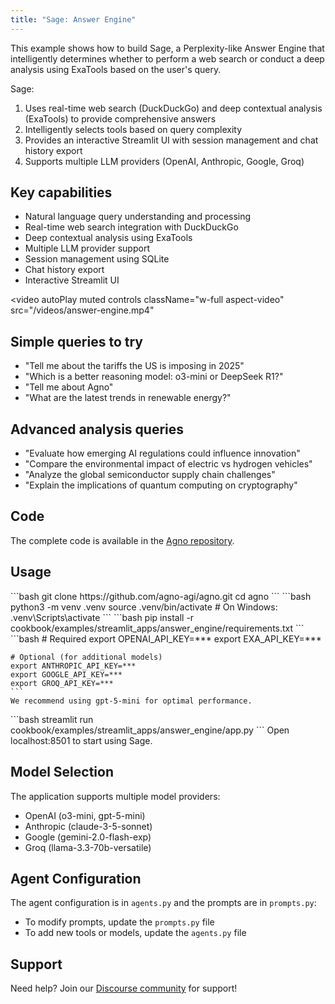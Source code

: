 ```yaml
---
title: "Sage: Answer Engine"
---
```


This example shows how to build Sage, a Perplexity-like Answer Engine that intelligently determines whether to perform a web search or conduct a deep analysis using ExaTools based on the user's query.

Sage:
1. Uses real-time web search (DuckDuckGo) and deep contextual analysis (ExaTools) to provide comprehensive answers
2. Intelligently selects tools based on query complexity
3. Provides an interactive Streamlit UI with session management and chat history export
4. Supports multiple LLM providers (OpenAI, Anthropic, Google, Groq)

## Key capabilities
- Natural language query understanding and processing
- Real-time web search integration with DuckDuckGo
- Deep contextual analysis using ExaTools
- Multiple LLM provider support
- Session management using SQLite
- Chat history export
- Interactive Streamlit UI

<video
  autoPlay
  muted
  controls
  className="w-full aspect-video"
  src="/videos/answer-engine.mp4"
></video>

## Simple queries to try
- "Tell me about the tariffs the US is imposing in 2025"
- "Which is a better reasoning model: o3-mini or DeepSeek R1?"
- "Tell me about Agno"
- "What are the latest trends in renewable energy?"

## Advanced analysis queries
- "Evaluate how emerging AI regulations could influence innovation"
- "Compare the environmental impact of electric vs hydrogen vehicles"
- "Analyze the global semiconductor supply chain challenges"
- "Explain the implications of quantum computing on cryptography"

## Code

The complete code is available in the [Agno repository](https://github.com/agno-agi/agno).

## Usage

<Steps>
  <Step title="Clone the repository">
    ```bash
    git clone https://github.com/agno-agi/agno.git
    cd agno
    ```
  </Step>

  <Step title="Create virtual environment">
    ```bash
    python3 -m venv .venv
    source .venv/bin/activate  # On Windows: .venv\Scripts\activate
    ```
  </Step>

  <Step title="Install dependencies">
    ```bash
    pip install -r cookbook/examples/streamlit_apps/answer_engine/requirements.txt
    ```
  </Step>

  <Step title="Set up API keys">
    ```bash
    # Required
    export OPENAI_API_KEY=***
    export EXA_API_KEY=***

    # Optional (for additional models)
    export ANTHROPIC_API_KEY=***
    export GOOGLE_API_KEY=***
    export GROQ_API_KEY=***
    ```
    We recommend using gpt-5-mini for optimal performance.
  </Step>

  <Step title="Launch the app">
    ```bash
    streamlit run cookbook/examples/streamlit_apps/answer_engine/app.py
    ```
    Open localhost:8501 to start using Sage.
  </Step>
</Steps>

## Model Selection
The application supports multiple model providers:
- OpenAI (o3-mini, gpt-5-mini)
- Anthropic (claude-3-5-sonnet)
- Google (gemini-2.0-flash-exp)
- Groq (llama-3.3-70b-versatile)

## Agent Configuration
The agent configuration is in `agents.py` and the prompts are in `prompts.py`:
- To modify prompts, update the `prompts.py` file
- To add new tools or models, update the `agents.py` file

## Support

Need help? Join our [Discourse community](https://community.agno.com) for support!
